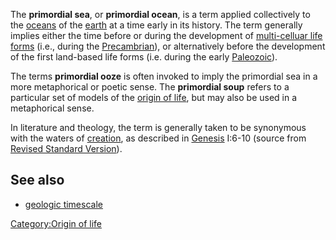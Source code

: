 The '''primordial sea''', or '''primordial ocean''', is a term applied collectively to the [[ocean|oceans]] of the [[earth]] at a time early in its history. The term generally implies either the time before or during the development of [[Metazoa|multi-celluar life forms]] (i.e., during the [[Precambrian]]), or alternatively before the development of the first land-based life forms (i.e. during the early [[Paleozoic]]).

The terms '''primordial ooze''' is often invoked to imply the primordial sea in a more metaphorical or poetic sense.  The '''primordial soup''' refers to a particular set of models of the [[origin of life]], but may also be used in a metaphorical sense.

In literature and theology, the term is generally taken to be synonymous with the waters of [[creation]], as described in [[Genesis]] I:6-10 (source from [http://wyllie.lib.virginia.edu:8086/perl/toccer-new?id=RsvGene.sgm&images=images/modeng&data=/texts/english/modeng/parsed&tag=public&part=01&division=div1 Revised Standard Version]).

==See also==
*[[geologic timescale]]
[[Category:Origin of life]]